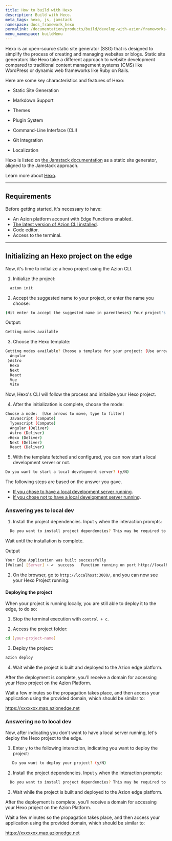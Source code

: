 ```yaml
---
title: How to build with Hexo
description: Build with Heco.
meta_tags: hexo, js, jamstack
namespace: docs_framework_hexo
permalink: /documentation/products/build/develop-with-azion/frameworks-specific/hexo/
menu_namespace: buildMenu
---
```


Hexo is an open-source static site generator (SSG) that is designed to simplify the process of creating and managing websites or blogs. Static site generators like Hexo take a different approach to website development compared to traditional content management systems (CMS) like WordPress or dynamic web frameworks like Ruby on Rails.

Here are some key characteristics and features of Hexo:

- Static Site Generation

- Markdown Support

- Themes

- Plugin System

- Command-Line Interface (CLI)

- Git Integration

- Localization

Hexo is listed on [the Jamstack documentation](https://jamstack.org/generators/hexo/) as a static site generator, aligned to the Jamstack approach.

Learn more about [Hexo](https://hexo.io/docs/).

---

## Requirements

Before getting started, it's necessary to have:

- An Azion platform account with Edge Functions enabled.
- [The latest version of Azion CLI installed](/en/documentation/products/cli/overview/).
- Code editor.
- Access to the terminal.

---

## Initializing an Hexo project on the edge

Now, it's time to initialize a hexo project using the Azion CLI.

1. Initialize the project:

```sh 
  azion init
```

2. Accept the suggested name to your project, or enter the name you choose:

```sh 
(Hit enter to accept the suggested name in parentheses) Your project's name:  (dynamic_caligari)
```

Output: 

```sh
Getting modes available
```

3. Choose the Hexo template:

```sh 
Getting modes available? Choose a template for your project: (Use arrow keys)
  Angular 
 ❯Astro 
  Hexo 
  Next 
  React 
  Vue 
  Vite 
```

Now, Hexo's CLI will follow the process and initialize your Hexo project.

4. After the initialization is complete, choose the mode:

```sh 
Choose a mode:  [Use arrows to move, type to filter]
  Javascript (Compute)
  Typescript (Compute)
  Angular (Deliver)
  Astro (Deliver)
 >Hexo (Deliver)
  Next (Deliver)
  React (Deliver)
```

5. With the template fetched and configured, you can now start a local development server or not.

```sh 
Do you want to start a local development server? (y/N) 
```

The following steps are based on the answer you gave. 

- [If you chose to have a local development server running]().
- [If you chose not to have a local development server running]().

### Answering yes to local dev

1. Install the project dependencies. Input `y` when the interaction prompts:

```sh 
  Do you want to install project dependencies? This may be required to start local development server (y/N)
```

Wait until the installation is complete.

Output

```sh
Your Edge Application was built successfully
[Vulcan] [Server] › ✔  success   Function running on port http://localhost:3000/
```

2. On the browser, go to `http://localhost:3000/`, and you can now see your Hexo Project running: 

#### Deploying the project

When your project is running locally, you are still able to deploy it to the edge, to do so: 

1. Stop the terminal execution with `control + c`.

2. Access the project folder:

```sh
cd [your-project-name] 
```

3. Deploy the project:

```sh
azion deploy
```

4. Wait while the project is built and deployed to the Azion edge platform.


After the deployment is complete, you'll receive a domain for accessing your Hexo project on the Azion Platform.

Wait a few minutes so the propagation takes place, and then access your application using the provided domain, which should be similar to:

https://xxxxxxx.map.azionedge.net


### Answering no to local dev

Now, after indicating you don't want to have a local server running, let's deploy the Hexo project to the edge. 

1. Enter `y` to the following interaction, indicating you want to deploy the project:

```sh
   Do you want to deploy your project? (y/N) 
```

2. Install the project dependencies. Input `y` when the interaction prompts:

```sh 
  Do you want to install project dependencies? This may be required to deploy your project (y/N)
```

3. Wait while the project is built and deployed to the Azion edge platform.


After the deployment is complete, you'll receive a domain for accessing your Hexo project on the Azion Platform.

Wait a few minutes so the propagation takes place, and then access your application using the provided domain, which should be similar to:

https://xxxxxxx.map.azionedge.net